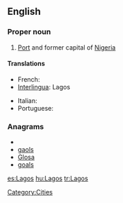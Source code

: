 ==English==

===Proper noun===
{{en-proper noun}}

# [[Port]] and former capital of [[Nigeria]]

====Translations====
{{trans-top|former capital of Nigeria}}
* French: {{t-|fr|Lagos}}
* [[Interlingua]]: Lagos
{{trans-mid}}
* Italian: {{t-|it|Lagos|f}}
* Portuguese: {{t-|pt|Lagos}}
{{trans-bottom}}

===Anagrams===
* {{alphagram|aglos}}
* [[gaols#English|gaols]]
* [[Glosa#English|Glosa]]
* [[goals#English|goals]]


[[Category:Cities]]

[[es:Lagos]]
[[hu:Lagos]]
[[tr:Lagos]]